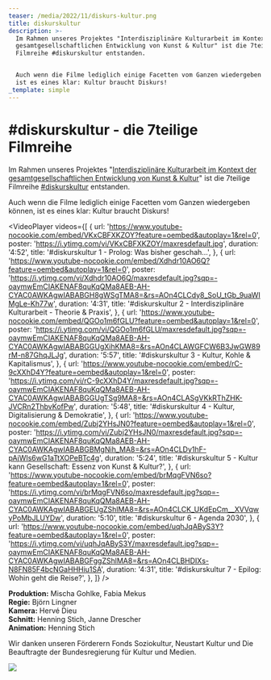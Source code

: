 ```yaml
---
teaser: /media/2022/11/diskurs-kultur.png
title: diskurskultur
description: >-
  Im Rahmen unseres Projektes "Interdisziplinäre Kulturarbeit im Kontext der
  gesamtgesellschaftlichen Entwicklung von Kunst & Kultur" ist die 7teilige
  Filmreihe #diskurskultur entstanden.


  Auch wenn die Filme lediglich einige Facetten vom Ganzen wiedergeben können,
  ist es eines klar: Kultur braucht Diskurs!
_template: simple
---
```


# #diskurskultur - die 7teilige Filmreihe

Im Rahmen unseres Projektes "[Interdisziplinäre Kulturarbeit im Kontext der gesamtgesellschaftlichen Entwicklung von Kunst & Kultur](/aktivitaeten/netzwerk-und-oeffentlichkeitsarbeit/interdisziplinaere-kulturarbeit/interdisziplinare-kulturarbeit)" ist die 7teilige Filmreihe [#diskurskultur](https://www.youtube.com/hashtag/diskurskultur) entstanden.

Auch wenn die Filme lediglich einige Facetten vom Ganzen wiedergeben können, ist es eines klar: Kultur braucht Diskurs!

<VideoPlayer
  videos={[
    {
      url: 'https://www.youtube-nocookie.com/embed/VKxCBFXKZOY?feature=oembed&autoplay=1&rel=0',
      poster: 'https://i.ytimg.com/vi/VKxCBFXKZOY/maxresdefault.jpg',
      duration: '4:52',
      title: '#diskurskultur 1 - Prolog: Was bisher geschah...',
    },
    {
      url: 'https://www.youtube-nocookie.com/embed/Xdhdr10AO6Q?feature=oembed&autoplay=1&rel=0',
      poster:
        'https://i.ytimg.com/vi/Xdhdr10AO6Q/maxresdefault.jpg?sqp=-oaymwEmCIAKENAF8quKqQMa8AEB-AH-CYAC0AWKAgwIABABGH8gWSgTMA8=&rs=AOn4CLCdy8_SoU_tGb_9uaWIMgLe-Kh77w',
      duration: '4:31',
      title:
        '#diskurskultur 2 - Interdisziplinäre Kulturarbeit - Theorie & Praxis',
    },
    {
      url: 'https://www.youtube-nocookie.com/embed/QGOo1m6fGLU?feature=oembed&autoplay=1&rel=0',
      poster:
        'https://i.ytimg.com/vi/QGOo1m6fGLU/maxresdefault.jpg?sqp=-oaymwEmCIAKENAF8quKqQMa8AEB-AH-CYAC0AWKAgwIABABGGUgXihKMA8=&rs=AOn4CLAWGFCW6B3JwGW89rM-n87GhqJLJg',
      duration: '5:57',
      title: '#diskurskultur 3 - Kultur, Kohle & Kapitalismus',
    },
    {
      url: 'https://www.youtube-nocookie.com/embed/rC-9cXXhD4Y?feature=oembed&autoplay=1&rel=0',
      poster:
        'https://i.ytimg.com/vi/rC-9cXXhD4Y/maxresdefault.jpg?sqp=-oaymwEmCIAKENAF8quKqQMa8AEB-AH-CYAC0AWKAgwIABABGGUgTSg9MA8=&rs=AOn4CLASgVKkRThZHK-JVCRn2ThbvKofPw',
      duration: '5:48',
      title: '#diskurskultur 4  - Kultur, Digitalisierung & Demokratie',
    },
    {
      url: 'https://www.youtube-nocookie.com/embed/Zubj2YHsJN0?feature=oembed&autoplay=1&rel=0',
      poster:
        'https://i.ytimg.com/vi/Zubj2YHsJN0/maxresdefault.jpg?sqp=-oaymwEmCIAKENAF8quKqQMa8AEB-AH-CYAC0AWKAgwIABABGBMgNih_MA8=&rs=AOn4CLDy1hF-pAjWIs6wG1aTtXOPeBTc4g',
      duration: '5:24',
      title:
        '#diskurskultur 5 - Kultur kann Gesellschaft: Essenz von Kunst & Kultur?',
    },
    {
      url: 'https://www.youtube-nocookie.com/embed/brMqgFVN6so?feature=oembed&autoplay=1&rel=0',
      poster:
        'https://i.ytimg.com/vi/brMqgFVN6so/maxresdefault.jpg?sqp=-oaymwEmCIAKENAF8quKqQMa8AEB-AH-CYAC0AWKAgwIABABGEUgZShlMA8=&rs=AOn4CLCK_UKdEpCm__XVVqwyPoMbJLUYDw',
      duration: '5:10',
      title: '#diskurskultur 6 - Agenda 2030',
    },
    {
      url: 'https://www.youtube-nocookie.com/embed/uqhJqAByS3Y?feature=oembed&autoplay=1&rel=0',
      poster:
        'https://i.ytimg.com/vi/uqhJqAByS3Y/maxresdefault.jpg?sqp=-oaymwEmCIAKENAF8quKqQMa8AEB-AH-CYAC0AWKAgwIABABGFggZShlMA8=&rs=AOn4CLBHDIXs-N8FN85F4bcNGaHHHiu1SA',
      duration: '4:31',
      title: '#diskurskultur 7 - Epilog: Wohin geht die Reise?',
    },
  ]}
/>

**Produktion:** Mischa Gohlke, Fabia Mekus\
**Regie:** Björn Lingner\
**Kamera:** Hervé Dieu\
**Schnitt:** Henning Stich, Janne Drescher\
**Animation:** Henning Stich

Wir danken unseren Förderern Fonds Soziokultur, Neustart Kultur und Die Beauftragte der Bundesregierung für Kultur und Medien.

![](/media/2021/07/banner-forder-fonds-soziokultur.jpg)

